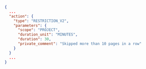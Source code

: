 ```json
{
  ...
  "action": {
    "type": "RESTRICTION_V2",
    "parameters": {
      "scope": "PROJECT",
      "duration_unit": "MINUTES",
      "duration": 30,
      "private_comment": "Skipped more than 10 pages in a row"
    }
  }
  ...
}
```